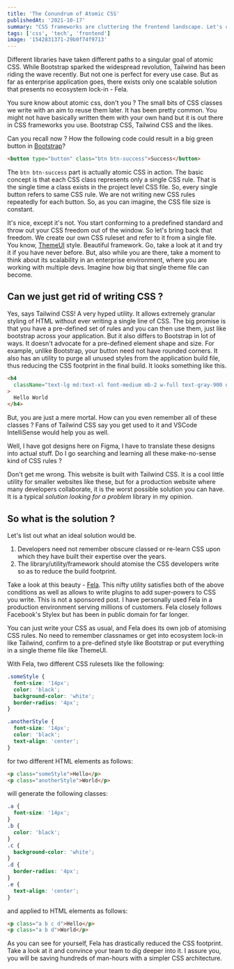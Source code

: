 ```yaml
---
title: 'The Conundrum of Atomic CSS'
publishedAt: '2021-10-17'
summary: "CSS frameworks are cluttering the frontend landscape. Let's clean it up!"
tags: ['css', 'tech', 'frontend']
image: '1542831371-29b0f74f9713'
---
```


<TldrCard>
  Different libraries have taken different paths to a singular goal of atomic
  CSS. While Bootstrap sparked the widespread revolution, Tailwind has been
  riding the wave recently. But not one is perfect for every use case. But as
  far as enterprise application goes, there exists only one scalable solution
  that presents no ecosystem lock-in - Fela.
</TldrCard>

You sure know about atomic css, don't you ? The small bits of CSS classes we write with an aim to reuse them later. It has been pretty common. You might not have basically written them with your own hand but it is out there in CSS frameworks you use. Bootstrap CSS, Tailwind CSS and the likes.

Can you recall now ? How the following code could result in a big green button in [Bootstrap](https://getbootstrap.com/)?

```html
<button type="button" class="btn btn-success">Success</button>
```

The `btn btn-success` part is actually atomic CSS in action. The basic concept is that each CSS class represents only a single CSS rule. That is the single time a class exists in the project level CSS file. So, every single button refers to same CSS rule. We are not writing new CSS rules repeatedly for each button. So, as you can imagine, the CSS file size is constant.

It's nice, except it's not. You start conforming to a predefined standard and throw out your CSS freedom out of the window. So let's bring back that freedom. We create our own CSS ruleset and refer to it from a single file. You know, [ThemeUI](https://theme-ui.com/) style. Beautiful framework. Go, take a look at it and try it if you have never before. But, also while you are there, take a moment to think about its scalability in an enterprise environment, where you are working with multiple devs.
Imagine how big that single theme file can become.

## Can we just get rid of writing CSS ?

Yes, says Tailwind CSS! A very hyped utility. It allows extremely granular styling of HTML without ever writing a single line of CSS. The big promise is that you have a pre-defined set of rules and you can then use them, just like bootstrap across your application. But it also differs to Bootstrap in lot of ways. It doesn't advocate for a pre-defined element shape and size. For example, unlike Bootstrap, your button need not have rounded corners. It also has an utility to purge all unused styles from the application build file, thus reducing the CSS footprint in the final build. It looks something like this.

```html
<h4
  className="text-lg md:text-xl font-medium mb-2 w-full text-gray-900 dark:text-gray-100"
>
  Hello World
</h4>
```

But, you are just a mere mortal. How can you even remember all of these classes ? Fans of Tailwind CSS say you get used to it and VSCode IntelliSense would help you as well.

Well, I have got designs here on Figma, I have to translate these designs into actual stuff. Do I go searching and learning all these make-no-sense kind of CSS rules ?

Don't get me wrong. This website is built with Tailwind CSS. It is a cool little utility for smaller websites like these, but for a production website where many developers collaborate, it is the worst possible solution you can have. It is a typical _solution looking for a problem_ library in my opinion.

## So what is the solution ?

Let's list out what an ideal solution would be.

1. Developers need not remember obscure classed or re-learn CSS upon which they have built their expertise over the years.
2. The library/utility/framework should atomise the CSS developers write so as to reduce the build footprint.

Take a look at this beauty - [Fela](https://fela.js.org). This nifty utility satisfies both of the above conditions as well as allows to write plugins to add super-powers to CSS you write. This is not a sponsored post. I have personally used Fela in a production environment serving millions of customers. Fela closely follows Facebook's Stylex but has been in public domain for far longer.

You can just write your CSS as usual, and Fela does its own job of atomising CSS rules. No need to remember classnames or get into ecosystem lock-in like Tailwind, confirm to a pre-defined style like Bootstrap or put everything in a single theme file like ThemeUI.

With Fela, two different CSS rulesets like the following:

```css
.someStyle {
  font-size: '14px';
  color: 'black';
  background-color: 'white';
  border-radius: '4px';
}

.anotherStyle {
  font-size: '14px';
  color: 'black';
  text-align: 'center';
}
```

for two different HTML elements as follows:

```html
<p class="someStyle">Hello</p>
<p class="anotherStyle">World</p>
```

will generate the following classes:

```css
.a {
  font-size: '14px';
}
.b {
  color: 'black';
}
.c {
  background-color: 'white';
}
.d {
  border-radius: '4px';
}
.e {
  text-align: 'center';
}
```

and applied to HTML elements as follows:

```html
<p class="a b c d">Hello</p>
<p class="a b d">World</p>
```

As you can see for yourself, Fela has drastically reduced the CSS footprint. Take a look at it and convince your team to dig deeper into it. I assure you, you will be saving hundreds of man-hours with a simpler CSS architecture.

<ConsultationCard text="Want to super-charge your CSS architecture ?" />
